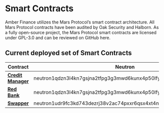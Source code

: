 # Smart Contracts

Amber Finance utilizes the Mars Protocol’s smart contract architecture. All Mars Protocol contracts have been audited by Oak Security and Halborn.
As a fully open-source project, the Mars Protocol smart contracts are licensed under GPL-3.0 and can be reviewed on GitHub here.

## Current deployed set of Smart Contracts

| Contract       | Neutron                                                            |
| -------------- | ------------------------------------------------------------------ |
|**[Credit Manager](/smart_contracts/credit_manager)** | neutron1qdzn3l4kn7gsjna2tfpg3g3mwd6kunx4p50lfya59k02846xas6qslgs3r |
|**[Red Bank](/smart_contracts/red_bank)** | neutron1qdzn3l4kn7gsjna2tfpg3g3mwd6kunx4p50lfya59k02846xas6qslgs3r |
|**[Swapper](/smart_contracts/swapper)** | neutron1udr9fc3kd743dezrj38v2ac74pxxr6qsx4xt4nfpcfczgw52rvyqyjp5au |